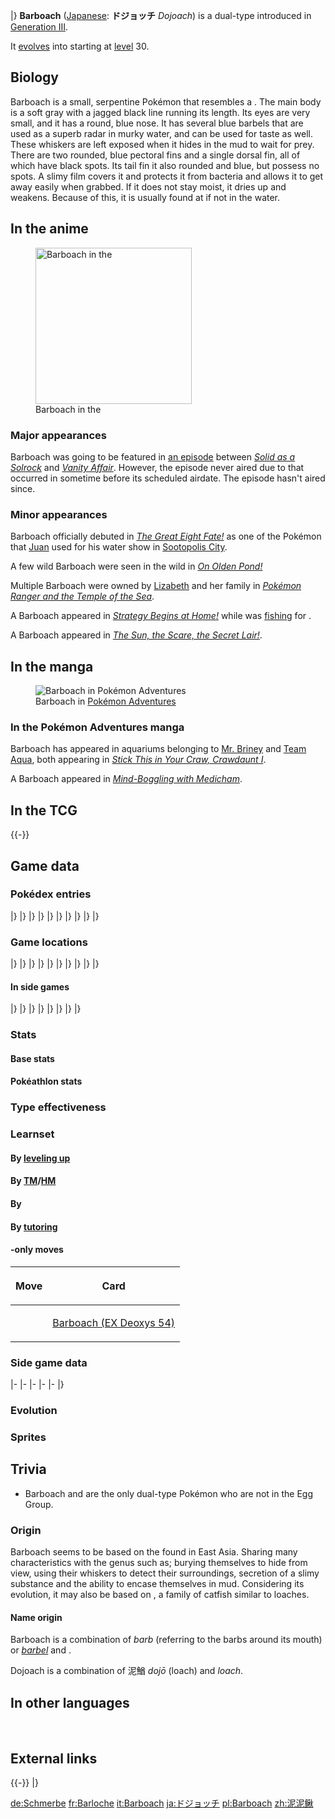 {{PokémonPrevNext/Head|type=Water|type2=Ground}}
{{PokémonPrevNext/GO|species=Barboach}}
{{PokémonPrevNext/Pokémon|type=Water|prevnum=338|prev=Solrock|nextnum=340|next=Whiscash|roundleft=bl|roundright=br}}
|}
{{Pokémon Infobox
|name=Barboach
|jname=ドジョッチ
|jtranslit=Dojotchi
|tmname=Dojoach
|ndex=339
|hdex=127
|hdex6=132
|sdex=080
|karea=Mountain
|kdex=040
|adex=093
|typebox=1
|type1=Water
|type2=Ground
|category=Whiskers
|height-ftin=1'04"
|height-m=0.4
|weight-lbs=4.2
|weight-kg=1.9
|abilityn=d
|ability1=Oblivious
|ability2=Anticipation
|abilityd=Hydration
|egggroupn=1
|egggroup1=Water 2
|eggcycles=20
|evtotal=1
|evhp=1
|expyield=58
|oldexp=92
|lv100exp=1,000,000
|gendercode=127
|color=Gray
|catchrate=190
|body=03
|pokefordex=barboach
|generation=3
|friendship=70
}}
'''Barboach''' ([[List of Japanese Pokémon names|Japanese]]: '''ドジョッチ''' ''Dojoach'') is a dual-type {{2t|Water|Ground}} {{OBP|Pokémon|species}} introduced in [[Generation III]].

It [[Evolution|evolve]]s into {{p|Whiscash}} starting at [[level]] 30.

==Biology==
Barboach is a small, serpentine Pokémon that resembles a {{wp|loach}}. The main body is a soft gray with a jagged black line running its length. Its eyes are very small, and it has a round, blue nose. It has several blue barbels that are used as a superb radar in murky water, and can be used for taste as well. These whiskers are left exposed when it hides in the mud to wait for prey. There are two rounded, blue pectoral fins and a single dorsal fin, all of which have black spots. Its tail fin it also rounded and blue, but possess no spots. A slimy film covers it and protects it from bacteria and allows it to get away easily when grabbed. If it does not stay moist, it dries up and weakens. Because of this, it is usually found at {{DL|List of Pokémon by habitat|Water's-edge Pokémon|the water's edge}} if not in the water.

==In the anime==
[[File:Barboach anime.png|left|thumb|250px|Barboach in the {{pkmn|anime}}]]
===Major appearances===
Barboach was going to be featured in [[AG101 (unaired)|an episode]] between ''[[AG100|Solid as a Solrock]]'' and ''[[AG101|Vanity Affair]]''. However, the episode never aired due to {{wp|2004 Chūetsu earthquake|an earthquake}} that occurred in {{wp|Japan}} sometime before its scheduled airdate. The episode hasn't aired since.

===Minor appearances===
Barboach officially debuted in ''[[AG110|The Great Eight Fate!]]'' as one of the Pokémon that [[Juan]] used for his water show in [[Sootopolis City]].

A few wild Barboach were seen in the wild in ''[[AG152|On Olden Pond!]]''

Multiple Barboach were owned by [[Lizabeth]] and her family in ''[[M09|Pokémon Ranger and the Temple of the Sea]]''.

A Barboach appeared in ''[[DP138|Strategy Begins at Home!]]'' while {{TRT}} was [[fishing]] for {{p|Goldeen}}.

A Barboach appeared in ''[[SM012|The Sun, the Scare, the Secret Lair!]]''.

==In the manga==
[[File:Team Aqua Water Pokémon 2.png|thumb|Barboach in [[Pokémon Adventures]]]]
===In the Pokémon Adventures manga===
Barboach has appeared in aquariums belonging to [[Mr. Briney]] and [[Team Aqua]], both appearing in ''[[PS192|Stick This in Your Craw, Crawdaunt I]]''.

A Barboach appeared in ''[[PS217|Mind-Boggling with Medicham]]''.

==In the TCG==
{{main|Barboach (TCG)}}
{{-}}

==Game data==
===Pokédex entries===
{{Dex/Header|type=Water|type2=Ground}}
{{Dex/NA|gen=III}}
{{Dex/Gen|gen=III}}
{{Dex/Entry1|v=Ruby|t=FFF|entry=Barboach's sensitive whiskers serve as a superb radar system. This Pokémon hides in mud, leaving only its two whiskers exposed while it waits for prey to come along.}}
{{Dex/Entry1|v=Sapphire|t=FFF|entry=Barboach's body is covered with a slimy film. If a foe grabs it, this Pokémon just slips out of the enemy's grip. This Pokémon grows weak if the slimy coating dries up.}}
{{Dex/Entry1|v=Emerald|t=FFF|entry=Its body is covered with a slimy film. The film acts as a barrier to prevent germs in muddy water from entering the Barboach's body.}}
{{Dex/Entry2|v=FireRed|v2=LeafGreen|entry=It probes muddy riverbeds with its two long whiskers. A slimy film protects its body.}}
|}
|}
{{Dex/Gen|gen=IV}}
{{Dex/Entry1|v=Diamond|entry=It coats its entire body with a slimy fluid so it can squirm and slip away if grabbed.}}
{{Dex/Entry1|v=Pearl|entry=Its whiskers make a superb radar. They are used to locate prey, even in the murkiest of water.}}
{{Dex/Entry1|v=Platinum|entry=Its slimy body is hard to grasp. In one region, it is said to have been born from hardened mud.}}
{{Dex/Entry2|v=HeartGold|v2=SoulSilver|entry=Barboach uses its whiskers to taste things just as a person uses his or her tongue to taste things.}}
|}
|}
{{Dex/Gen|gen=V}}
{{Dex/Entry2|v=Black|v2=White|t=FFF|entry=Its slimy body is hard to grasp. In one region, it is said to have been born from hardened mud.}}
{{Dex/Entry2|v=Black 2|v2=White 2|t=FFF|entry=Its slimy body is hard to grasp. In one region, it is said to have been born from hardened mud.}}
|}
|}
{{Dex/Gen|gen=VI}}
{{Dex/Entry1|v=X|t=FFF|entry=It coats its entire body with a slimy fluid so it can squirm and slip away if grabbed.}}
{{Dex/Entry1|v=Y|entry=Its whiskers make a superb radar. They are used to locate prey, even in the murkiest of water.}}
{{Dex/Entry1|t=FFF|v=Omega Ruby|entry=Barboach’s sensitive whiskers serve as a superb radar system. This Pokémon hides in mud, leaving only its two whiskers exposed while it waits for prey to come along.}}
{{Dex/Entry1|t=FFF|v=Alpha Sapphire|entry=Barboach’s body is covered with a slimy film. If a foe grabs it, this Pokémon just slips out of the enemy’s grip. This Pokémon grows weak if the slimy coating dries up.}}
|}
|}
{{Dex/Gen|gen=VII}}
{{Dex/Entry1|v=Sun|entry=Its two whiskers provide a sensitive radar. Even in muddy waters, it can detect its prey's location.}}
{{Dex/Entry1|v=Moon|entry=Its slippery body is hard to grasp, so much so that there are festivals where people compete to see how many they can catch barehanded.}}
{{Dex/Entry1|v=Ultra Sun|entry=Its entire body is gooey. When pecked at by bird Pokémon, it slips and slides its way to freedom.}}
{{Dex/Entry1|v=Ultra Moon|entry=Its whiskers are filled with nerves. They can sense smells and flavors just as a person's nose or tongue would.}}
|}
|}
{{Dex/Footer}}

===Game locations===
{{Availability/Header|type=Water|type2=Ground}}
{{Availability/NA|gen=III}}
{{Availability/Gen|gen=III}}
{{Availability/Entry2|v=Ruby|v2=Sapphire|t=FFF|t2=FFF|area=[[Route]]s {{rtn|111|Hoenn}}, {{rtn|114|Hoenn}}, {{rtn|120|Hoenn}}, [[Meteor Falls]], {{ho|Victory Road}} ([[Fishing]])}}
{{Availability/Entry1|v=Emerald|t=FFF|area=[[Route]]s {{rtn|111|Hoenn}}, {{rtn|114|Hoenn}}, {{rtn|120|Hoenn}}, [[Meteor Falls]], {{ho|Victory Road}} ([[Fishing]])}}
{{Availability/Entry2/None|v=FireRed|v2=LeafGreen}}
{{Availability/Entry1/None|v=Colosseum}}
{{Availability/Entry1/None|v=XD|link=Pokémon XD: Gale of Darkness}}
|}
|}
{{Availability/Gen|gen=IV}}
{{Availability/Entry2|v=Diamond|v2=Pearl|area=[[Route]]s {{rtn|205|Sinnoh}}, {{rtn|208|Sinnoh}}, {{rtn|210|Sinnoh}}, {{rtn|212|Sinnoh}}, {{rtn|227|Sinnoh}}, {{rtn|228|Sinnoh}}, [[Celestic Town]], [[Eterna City]], [[Great Marsh]], [[Mt. Coronet]], [[Oreburgh Gate]], [[Ravaged Path]] ({{DL|Fishing|Good Rod}})}}
{{Availability/Entry1|v=Platinum|area=[[Route]]s {{rtn|205|Sinnoh}}, {{rtn|210|Sinnoh}}, {{rtn|225|Sinnoh}}, {{rtn|227|Sinnoh}}, {{rtn|228|Sinnoh}}, [[Eterna City]], [[Great Marsh]], [[Mt. Coronet]], [[Oreburgh Gate]], [[Ravaged Path]] ({{DL|Fishing|Good Rod}})}}
{{Availability/Entry2|v=HeartGold|v2=SoulSilver|area={{safari|Johto}}}}
{{Availability/Entry1|v=Pal Park|color={{locationcolor/light|water}}|link=Pal Park|area={{DL|List of Pokémon by Pal Park location|Pond}}}}
|}
|}
{{Availability/Gen|gen=V}}
{{Availability/Entry2|v=Black|v2=White|t=FFF|area={{rt|8|Unova}}, [[Icirrus City]], [[Moor of Icirrus]] ([[Fishing]])}}
{{Availability/Entry2|v=Black 2|v2=White 2|t=FFF|area={{rt|8|Unova}}, [[Icirrus City]], [[Moor of Icirrus]] ([[Fishing]])}}
{{Availability/Entry1|v=Dream World|color={{dream color}}|area={{Dwa|Sparkling Sea}}}}
|}
|}
{{Availability/Gen|gen=VI}}
{{Availability/Entry2|v=X|v2=Y|t=FFF|area={{rt|14|Kalos}}, {{rt|19|Kalos}} ({{DL|Fishing|Good Rod}})}}
{{Availability/Entry2|v=Omega Ruby|v2=Alpha Sapphire|t=FFF|t2=FFF|area=[[Route]]s {{rtn|111|Hoenn}}, {{rtn|114|Hoenn}}, {{rtn|120|Hoenn}}, [[Meteor Falls]], {{ho|Victory Road}} ({{DL|Fishing|Good Rod}} or {{DL|Fishing|Super Rod}})}}
|}
|}
{{Availability/Gen|gen=VII}}
{{Availability/Entry2|v=Sun|v2=Moon|area=[[Paniola Town]], [[Poni Gauntlet]], [[Poni Meadow]], [[Seaward Cave]], [[Vast Poni Canyon]] ([[Fishing]])}}
{{Availability/Entry2|v=Ultra Sun|v2=Ultra Moon|area=[[Paniola Town]], [[Poni Gauntlet]], [[Poni Meadow]], [[Seaward Cave]], [[Vast Poni Canyon]] ([[Fishing]])<br/>[[In-game trade#Ultra Sun and Ultra Moon|Trade]] {{p|Tentacool}} at [[Royal Avenue]]}}
|}
|}
{{Availability/Footer}}

====In side games====
{{Availability/Header|type=Water|type2=Ground}}
{{Availability/NA|gen=III}}
{{Availability/Gen|gen=III}}
{{Availability/Entry1|v=Pinball: R&S|link=Pokémon Pinball: Ruby & Sapphire|color={{ruby color}}|t=fff|area=Lake ({{color2|{{sapphire color}}|Sapphire Field}})}}
{{Availability/Entry1|v=Trozei!|color={{yellow color}}|area=[[Secret Storage 10]], Endless Level 14, Forever Level 9, [[Mr. Who's Den]]}}
{{Availability/Entry2|v=MD Red|v2=MD Blue|link=Pokémon Mystery Dungeon: Red Rescue Team and Blue Rescue Team|area=[[Waterfall Pond]] (1F-5F)}}
|}
|}
{{Availability/Gen|gen=IV}}
{{Availability/Entry2|v=MD Time|v2=MD Darkness|link=Pokémon Mystery Dungeon: Explorers of Time and Explorers of Darkness|area=[[Waterfall Cave]] (B1-B8), [[Serenity River]] (B1-B7)}}
{{Availability/Entry1|v=MD Sky|link=Pokémon Mystery Dungeon: Explorers of Sky|area=[[Waterfall Cave]] (B1-B8), [[Serenity River]] (B1-B7)}}
<!--{{Availability/Entry1|v=MD Stormy|link=Pokémon Mystery Dungeon (WiiWare)|color={{water color}}|area=}}-->
|}
|}
{{Availability/Gen|gen=V}}
{{Availability/Entry1|1|v=Rumble Blast|color={{fire color}}|area=Lake: [[Soothing Shore]]}}
{{Availability/Entry1|1|v=Rumble U|color={{fire color}}|area=[[Frenzy Square#Make a Big Splash!|Frenzy Square: Make a Big Splash!]]}}
|}
|}
{{Availability/Gen|gen=VI}}
{{Availability/Entry1|1|v=Battle Trozei|color={{defense color}}|area=[[Safari Jungle#Tuesday Stage 1|Safari Jungle: Stage 1]]{{dotw|Tu}}}}
{{Availability/Entry1|1|v=Shuffle|color={{beauty color}}|area=[[Marron Trail|Marron Trail: Stage 689]]<br>Event: [[Special Stages#14th release|''Pokémon Safari'']] <small>(14th release)</small>}}
{{Availability/Entry1|1|v=Rumble World|color={{fire color}}|area=[[Ruby Volcano#Lake of Tranquility|Ruby Volcano: Lake of Tranquility]] <small>(All Areas)</small>}}
|}
|}
{{Availability/Footer}}

===Stats===
====Base stats====
{{BaseStats
|type=Water
|type2=Ground
|HP=     50
|Attack= 48
|Defense=43
|SpAtk=  46
|SpDef=  41
|Speed=  60}}

====Pokéathlon stats====
{{Pokéthlon
|type=Water
|type2=Ground
|Speed=4
|SpeedMax=4
|Power=2
|PowerMax=3
|Technique=3
|TechniqueMax=4
|Stamina=3
|StaminaMax=5
|Jump=2
|JumpMax=3
}}

===Type effectiveness===
{{TypeEffectiveness
|type1=Water
|type2=Ground
|Normal=  100
|Flying=  100
|Fighting=100
|Ground=  100
|Rock=     50
|Bug=     100
|Poison=   50
|Ghost=   100
|Steel=    50
|Fire=     50
|Grass=   400
|Electric=  0
|Psychic= 100
|Water=   100
|Ice=     100
|Dragon=  100
|Dark=    100
|Fairy=   100
|notes=yes
|ground=yes
|newelectric=2}}

===Learnset===
====By [[Level|leveling up]]====
{{learnlist/levelh/7|Barboach|Water|Ground|3}}
{{learnlist/level7|1|Mud-Slap|Ground|Special|20|100|10||'''}}
{{learnlist/level7|6|Mud Sport|Ground|Status|&mdash;|&mdash;|15}}
{{learnlist/level7|6|Water Sport|Water|Status|&mdash;|&mdash;|15}}
{{learnlist/level7|9|Water Gun|Water|Special|40|100|25||'''}}
{{learnlist/level7|13|Mud Bomb|Ground|Special|65|85|10||'''}}
{{learnlist/level7|15|Amnesia|Psychic|Status|&mdash;|&mdash;|20}}
{{learnlist/level7|17|Water Pulse|Water|Special|60|100|20||'''}}
{{learnlist/level7|20|Magnitude|Ground|Physical|&mdash;|100|30||'''}}
{{learnlist/level7|25|Rest|Psychic|Status|&mdash;|&mdash;|10}}
{{learnlist/level7|25|Snore|Normal|Special|50|100|15}}
{{learnlist/level7|28|Aqua Tail|Water|Physical|90|90|10||'''}}
{{learnlist/level7|32|Earthquake|Ground|Physical|100|100|10||'''}}
{{learnlist/level7|35|Muddy Water|Water|Special|90|85|10||'''}}
{{learnlist/level7|39|Future Sight|Psychic|Special|120|100|10}}
{{learnlist/level7|44|Fissure|Ground|Physical|&mdash;|&mdash;|5}}
{{learnlist/levelf/7|Barboach|Water|Ground|3}}

====By [[TM]]/[[HM]]====
{{learnlist/tmh/7|Barboach|Water|Ground|3}}
{{learnlist/tm7|TM06|Toxic|Poison|Status|&mdash;|90|10}}
{{learnlist/tm7|TM07|Hail|Ice|Status|&mdash;|&mdash;|10}}
{{learnlist/tm7|TM10|Hidden Power|Normal|Special|60|100|15}}
{{learnlist/tm7|TM13|Ice Beam|Ice|Special|90|100|10}}
{{learnlist/tm7|TM14|Blizzard|Ice|Special|110|70|5}}
{{learnlist/tm7|TM17|Protect|Normal|Status|&mdash;|&mdash;|10}}
{{learnlist/tm7|TM18|Rain Dance|Water|Status|&mdash;|&mdash;|5}}
{{learnlist/tm7|TM21|Frustration|Normal|Physical|&mdash;|100|20}}
{{learnlist/tm7|TM26|Earthquake|Ground|Physical|100|100|10||'''}}
{{learnlist/tm7|TM27|Return|Normal|Physical|&mdash;|100|20}}
{{learnlist/tm7|TM32|Double Team|Normal|Status|&mdash;|&mdash;|15}}
{{learnlist/tm7|TM37|Sandstorm|Rock|Status|&mdash;|&mdash;|10}}
{{learnlist/tm7|TM39|Rock Tomb|Rock|Physical|60|95|15}}
{{learnlist/tm7|TM42|Facade|Normal|Physical|70|100|20}}
{{learnlist/tm7|TM44|Rest|Psychic|Status|&mdash;|&mdash;|10}}
{{learnlist/tm7|TM45|Attract|Normal|Status|&mdash;|100|15}}
{{learnlist/tm7|TM48|Round|Normal|Special|60|100|15}}
{{learnlist/tm7|TM55|Scald|Water|Special|80|100|15||'''}}
{{learnlist/tm7|TM78|Bulldoze|Ground|Physical|60|100|20||'''}}
{{learnlist/tm7|TM87|Swagger|Normal|Status|&mdash;|85|15}}
{{learnlist/tm7|TM88|Sleep Talk|Normal|Status|&mdash;|&mdash;|10}}
{{learnlist/tm7|TM90|Substitute|Normal|Status|&mdash;|&mdash;|10}}
{{learnlist/tm7|TM94|Surf|Water|Special|90|100|15||'''}}
{{learnlist/tm7|TM98|Waterfall|Water|Physical|80|100|15||'''}}
{{learnlist/tm7|TM100|Confide|Normal|Status|&mdash;|&mdash;|20}}
{{learnlist/tmf/7|Barboach|Water|Ground|3}}

====By {{pkmn|breeding}}====
{{learnlist/breedh/7|Barboach|Water|Ground|3}}
{{learnlist/breed7|{{MSP|130|Gyarados}}|Dragon Dance|Dragon|Status|&mdash;|&mdash;|20}}
{{learnlist/breed7|{{MSP|339|Barboach}}{{MSP|340|Whiscash}}{{MSP|369|Relicanth}}|Earth Power|Ground|Special|90|100|10|‡|'''}}
{{learnlist/breed7|{{MSP|118|Goldeen}}{{MSP|119|Seaking}}{{MSP|129|Magikarp}}{{MSP|130|Gyarados}}{{MSP|170|Chinchou}}{{MSP|171|Lanturn}}<br>{{MSP|369|Relicanth}}{{MSP|370|Luvdisc}}{{MSP|550|Basculin}}|Flail|Normal|Physical|&mdash;|100|15}}
{{learnlist/breed7|{{MSP|130|Gyarados}}{{MSP|170|Chinchou}}{{MSP|171|Lanturn}}{{MSP|211|Qwilfish}}{{MSP|223|Remoraid}}{{MSP|224|Octillery}}<br>{{MSP|320|Wailmer}}{{MSP|321|Wailord}}{{MSP|369|Relicanth}}{{MSP|370|Luvdisc}}{{MSP|594|Alomomola}}{{MSP|746|Wishiwashi}}|Hydro Pump|Water|Special|110|80|5||'''}}
{{learnlist/breed7|{{MSP|223|Remoraid}}{{MSP|369|Relicanth}}|Mud Shot|Ground|Special|55|95|15|*|'''}}
{{learnlist/breed7|{{MSP|339|Barboach}}{{MSP|340|Whiscash}}|Muddy Water|Water|Special|90|85|10||'''}}
{{learnlist/breed7|{{MSP|170|Chinchou}}{{MSP|171|Lanturn}}|Spark|Electric|Physical|65|100|20}}
{{learnlist/breed7|{{MSP|170|Chinchou}}{{MSP|171|Lanturn}}{{MSP|211|Qwilfish}}{{MSP|318|Carvanha}}{{MSP|319|Sharpedo}}{{MSP|369|Relicanth}}<br>{{MSP|370|Luvdisc}}{{MSP|550|Basculin}}{{MSP|746|Wishiwashi}}|Take Down|Normal|Physical|90|85|20}}
{{learnlist/breed7|{{MSP|130|Gyarados}}{{MSP|340|Whiscash}}{{MSP|550|Basculin}}|Thrash|Normal|Physical|120|100|10}}
{{learnlist/breed7|{{MSP|320|Wailmer}}{{MSP|321|Wailord}}{{MSP|456|Finneon}}{{MSP|457|Lumineon}}{{MSP|594|Alomomola}}|Whirlpool|Water|Special|35|85|15||'''}}
{{learnlist/breedf/7|Barboach|Water|Ground|3}}

====By [[Move Tutor|tutoring]]====
{{learnlist/tutorh/7|Barboach|Water|Ground|3}}
{{learnlist/tutor7|Aqua Tail|Water|Physical|90|90|10||'''|no|yes}}
{{learnlist/tutor7|Bounce|Flying|Physical|85|85|5|||no|yes}}
{{learnlist/tutor7|Earth Power|Ground|Special|90|100|10||'''|no|yes}}
{{learnlist/tutor7|Icy Wind|Ice|Special|55|95|15|||no|yes}}
{{learnlist/tutor7|Snore|Normal|Special|50|100|15|||no|yes}}
{{learnlist/tutor7|Water Pulse|Water|Special|60|100|20||'''|no|yes}}
{{learnlist/tutorf/7|Barboach|Water|Ground|3}}

===={{Trading Card Game}}-only moves====
{| class="roundy" style="margin:auto; background: #{{tcg water color light}}; border: 3px solid #{{tcg water color}}"
! Move
! Card
|- style="background:#fff"
| {{m|Tackle}}
| [[Barboach (EX Deoxys 54)]]
|}

===Side game data===
{{Spindata/Head|type=Water|type2=Ground}}
{{Spindata/PinballRS|col=3|type=Water|ndex=339|acquisition=Catch}}
{{Spindata/Trozei|col=3|type=Water|ndex=339|rarity=Common}}
|-
{{Spindata/MDRB|col=6|type=Water|ndex=339
|body=1
|rate=8.3
|area=Peanut Swamp
|P1=I can slip, squirm, and slime my way out of any trouble!
|P2=Uh-oh! I only have half my HP left!
|P3=Oh, no... Even my slime is drying up...
|PL=I went up a level! I turned slimier, too! Feeling good!
}}
|-
{{Spindata/MDTDS|col=6|type=Water|ndex=339
|body=1
|rate=8.2
|IQ=B
}}
|-
{{Spindata/RumbleBlast|col=3|type=Water
|att=1
|def=1
|speed=3
}}
{{Spindata/Battle Trozei|col=3|type=Water|ndex=339|bttype=Ground
|power=1
}}
|-
{{Spindata/Shuffle|col=6|type=Water|ndex=339|num=682|stype=Ground
|min=40
|max=125
|raisemaxlevel=20
|skill=Mega Boost+
|skilldesc=Fills the Mega Gauge of the same type of Pokémon more.
}}
|-
{{Spindata/GO|col=6|type=Water|ndex=339
|hatch=2 km
|buddy=1
|evocandy=50
|stamina=100
|attack=93
|defense=83
|fast={{m|Water Gun}}, {{m|Mud Shot}}
|special={{m|Aqua Tail}}, {{m|Ice Beam}}, {{m|Mud Bomb}}
}}
|}

===Evolution===
{{Evobox-2
|type1=Water
|type2=Ground
|pictype=art
|no1=339
|name1=Barboach
|type1-1=Water
|type2-1=Ground
|evo1={{bag|Rare Candy}}<br>{{color2|000|Level|Level 30}}
|no2=340
|name2=Whiscash
|type1-2=Water
|type2-2=Ground}}

===Sprites===
{{Spritebox/Header|type=Water|type2=Ground}}
{{Spritebox/NA|gen=III}}
{{Spritebox/3|ndex=339}}
{{Spritebox/4|ndex=339}}
{{Spritebox/5|ndex=339}}
{{Spritebox/6|ndex=339}}
{{Spritebox/7|ndex=339}}
{{Spritebox/Footer|339|Barboach}}

==Trivia==
* Barboach and {{p|Whiscash}} are the only dual-type {{2t|Water|Ground}} Pokémon who are not in the {{egg|Water 1}} Egg Group.

===Origin===
Barboach seems to be based on the {{wp|Misgurnus anguillicaudatus|dojo loach}} found in East Asia. Sharing many characteristics with the genus such as; burying themselves to hide from view, using their whiskers to detect their surroundings, secretion of a slimy substance and the ability to encase themselves in mud. Considering its evolution, it may also be based on {{wp|loach catfish}}, a family of catfish similar to loaches.

====Name origin====
Barboach is a combination of ''barb'' (referring to the barbs around its mouth) or ''[[wp:Barbel (anatomy)|barbel]]'' and ''{{wp|loach}}''.

Dojoach is a combination of 泥鰌 ''dojō'' (loach) and ''loach''.

==In other languages==
{{Other languages|type=Water|type2=Ground
|ja=ドジョッチ ''Dojoach''|jameaning=Combination of {{tt|泥鰌 ''dojō''|loach}} and ''loach''
|fr=Barloche|frmeaning=From ''{{tt|barbe|barb}}'' and ''{{tt|loche|loach}}''
|es=Barboach|esmeaning=Same as English name
|de=Schmerbe|demeaning=From ''{{tt|Schmerle|loach}}'' and ''{{tt|Barbe|barbel}}''
|it=Barboach|itmeaning=Same as English name
|ko=미꾸리 ''Mikuri''|komeaning=From {{tt|미꾸라지 ''mikkuraji''|loach}}
|zh_cmn=泥泥鰍 / 泥泥鳅 ''Níníqiū''|zh_cmnmeaning=From {{tt|泥 ''ní''|mud}} and {{tt|泥鰍 ''níqiū''|dojo loach}}
|hi=बार्बोच ''Barboach''|himeaning=Transliteration of English name
|ru=Барбоч ''Barboch''|rumeaning=Transliteration of English name
}}
<br clear="left">

==External links==

{{-}}
{{PokémonPrevNext/Head|type=Water|type2=Ground}}
{{PokémonPrevNext/Pokémon|type=Water|prevnum=338|prev=Solrock|nextnum=340|next=Whiscash}}
|}
{{Project Pokédex notice}}

[[de:Schmerbe]]
[[fr:Barloche]]
[[it:Barboach]]
[[ja:ドジョッチ]]
[[pl:Barboach]]
[[zh:泥泥鳅]]